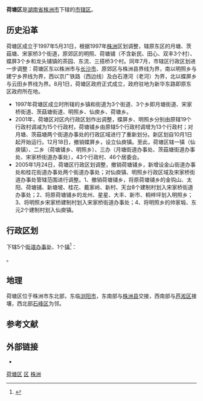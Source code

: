 {{About|中国湖南省株洲市的一个市辖区|1983年至1987年廣東省江門市下辖的荷塘区|荷塘镇 (江门市)}}
{{Infobox China County
| county  = 荷塘区
| Photo = 
| Photoname=
| map = 
| map size = 
| Pinyin   = 
| Belong = [[湖南省|湖南省]][[株洲市|株洲市]]
| Types= [[市辖区|市辖区]]
| admincode =
| founded = 
| seat = 新华东路
| officerTitle= 
| officer=
| division=5
| town=1
| township=1
| subdistrict=3
| dialect=
| post code=412000
| phone code = 0731
| coordinate = 
| area = 159
| area land =  
| area water =  
| census yr = 2011
| pop = 29.95万人
| density = 
| GDP = 421076万元人民币（2005年）
| web = 
}}
'''荷塘区'''是[[湖南省|湖南省]][[株洲市|株洲市]]下辖的[[市辖区|市辖区]]。

==历史沿革==
荷塘区成立于1997年5月31日，根据1997年[[株洲|株洲]]区划调整，辖原东区的月塘、茨菇塘、宋家桥3个街道，原郊区的明照、荷塘铺（不含新民、田心、双丰3个村）、蝶屏3个乡和龙头铺镇的茶园、东流、三搭桥3个村。同年7月，市辖区行政区划进一步调整：荷塘区东以株洲市与[[长沙市|长沙市]]、原郊区与株洲县界线为界，南以明照乡与建宁乡界线为界，西以京广铁路（西边线）及白石港河（老河）为界，北以蝶屏乡与云田乡界线为界。8月1日，荷塘区政府正式成立，政府驻地为新华东路即原东区政府所在地。
*1997年荷塘区成立时所辖的乡镇和街道为3个街道、3个乡即月塘街道、宋家桥街道、茨菇塘街道、明照乡、仙庾乡、荷塘乡。
*2001年，荷塘区对区内行政区划作出调整，蝶屏乡、明照乡分别由原辖19个行政村调减为15个行政村，荷塘铺乡由原辖5个行政村调增为13个行政村；对月塘、茨菇塘两个街道办事处的行政区域进行了重新划分。新区划自10月1日起开始运行。12月18日，撤销蝶屏乡，设立仙庾镇。至此，荷塘区辖一镇（仙庾镇）、二乡（荷塘铺乡、明照乡）、三办（月塘街道办事处、茨菇塘街道办事处、宋家桥街道办事处），43个行政村、46个居委会。
*2005年1月24日，荷塘区行政区划调整，撤销荷塘铺乡，新增设金山街道办事处和桂花街道办事处两个街道办事处；对仙庾镇、明照乡行政区域及宋家桥街道办事处管辖范围进行调整。1、撤销荷塘铺乡，将原荷塘铺乡的金钩山、太阳、荷塘铺、新塘坡、桂花、戴家岭、新村、天台8个建制村划入宋家桥街道办事处；2、将原荷塘铺乡的龙州、星星、大丰、新市、桐梓坪划入明照乡；3、将明照乡宋家桥建制村划入宋家桥街道办事处；4、将明照乡的帅家塅、东元2个建制村划入仙庾镇。

== 行政区划 ==
{{PAGENAMEBASE}}下辖5个[[街道办事处|街道办事处]]、1个[[行政建制镇|镇]]<ref>{{PRC admin/ref sgc|43/02/02}}</ref>：

{{PRC admin/children|43/02/02}}。

==地理==
荷塘区位于株洲市东北部，东临[[浏阳市|浏阳市]]，东南部与[[株洲县|株洲县]]交接，西南部与[[芦淞区|芦淞区]]接壤，西北部[[石峰区|石峰区]]为邻。

== 参考文献 ==
{{Wikisource|国务院关于同意湖南省调整株洲市市辖区行政区划的批复}}
{{reflist}}

== 外部链接 ==
* {{Official website|http://www.hetang.gov.cn/|name=株洲市荷塘区人民政府}}

{{株洲市荷塘区行政区划}}
{{株洲市行政区划}}
{{湖南行政区划}}

[[Category:荷塘区|]]
[[Category:株洲区县市|区]]
[[Category:湖南市辖区|株洲]]